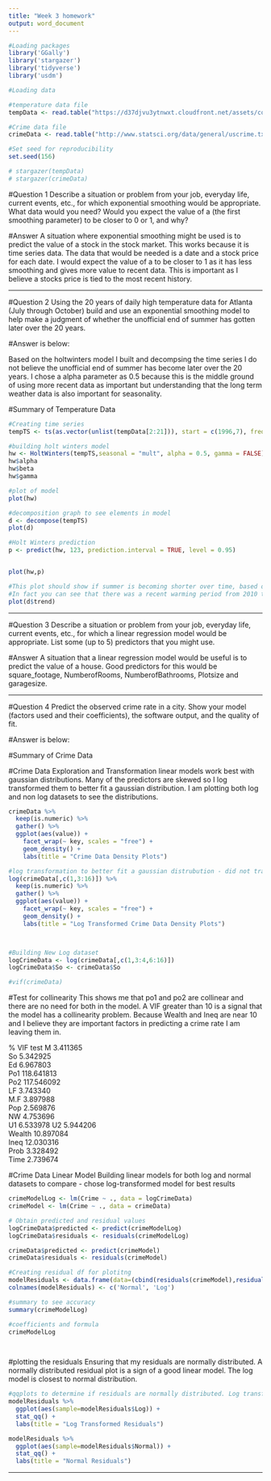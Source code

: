 ```yaml
---
title: "Week 3 homework"
output: word_document
---
```

```r
#Loading packages
library('GGally')
library('stargazer')
library('tidyverse')
library('usdm')
```

```r

#Loading data 

#temperature data file
tempData <- read.table("https://d37djvu3ytnwxt.cloudfront.net/assets/courseware/v1/592f3be3e90d2bdfe6a69f62374a1250/asset-v1:GTx+ISYE6501x+2T2017+type@asset+block/temps.txt", header = TRUE)

#Crime data file 
crimeData <- read.table("http://www.statsci.org/data/general/uscrime.txt", header = TRUE)

#Set seed for reproducibility
set.seed(156)

# stargazer(tempData)
# stargazer(crimeData)

```

#Question 1
Describe a situation or problem from your job, everyday life, current events, etc., for which exponential
smoothing would be appropriate. What data would you need? Would you expect the value of a (the
first smoothing parameter) to be closer to 0 or 1, and why?

#Answer 
A situation where exponential smoothing might be used is to predict the value of a stock in the stock market. This works because it is time series data. The data that would be needed is a date and a stock price for each date. I would expect the value of a to be closer to 1 as it has less smoothing and gives more value to recent data. This is important as I believe a stocks price is tied to the most recent history. 


------

#Question 2 
Using the 20 years of daily high temperature data for Atlanta (July through October) build and use an exponential smoothing model to help make a judgment of whether the
unofficial end of summer has gotten later over the 20 years. 

#Answer is below:

Based on the holtwinters model I built and decompsing the time series I do not believe the unofficial end of summer has become later over the 20 years. I chose a alpha parameter as 0.5 because this is the middle ground of using more recent data as important but understanding that the long term weather data is also important for seasonality. 

#Summary of Temperature Data 

\begin{table}[!htbp] \centering 
  \caption{Summary of Temperature Data} 
  \label{} 
\begin{tabular}{@{\extracolsep{5pt}}lccccc} 
\\[-1.8ex]\hline 
\hline \\[-1.8ex] 
Statistic & \multicolumn{1}{c}{N} & \multicolumn{1}{c}{Mean} & \multicolumn{1}{c}{St. Dev.} & \multicolumn{1}{c}{Min} & \multicolumn{1}{c}{Max} \\ 
\hline \\[-1.8ex] 
M & 47 & 13.857 & 1.257 & 11.900 & 17.700 \\ 
So & 47 & 0.340 & 0.479 & 0 & 1 \\ 
Ed & 47 & 10.564 & 1.119 & 8.700 & 12.200 \\ 
Po1 & 47 & 8.500 & 2.972 & 4.500 & 16.600 \\ 
Po2 & 47 & 8.023 & 2.796 & 4.100 & 15.700 \\ 
LF & 47 & 0.561 & 0.040 & 0.480 & 0.641 \\ 
M.F & 47 & 98.302 & 2.947 & 93.400 & 107.100 \\ 
Pop & 47 & 36.617 & 38.071 & 3 & 168 \\ 
NW & 47 & 10.113 & 10.283 & 0.200 & 42.300 \\ 
U1 & 47 & 0.095 & 0.018 & 0.070 & 0.142 \\ 
U2 & 47 & 3.398 & 0.845 & 2.000 & 5.800 \\ 
Wealth & 47 & 5,253.830 & 964.909 & 2,880 & 6,890 \\ 
Ineq & 47 & 19.400 & 3.990 & 12.600 & 27.600 \\ 
Prob & 47 & 0.047 & 0.023 & 0.007 & 0.120 \\ 
Time & 47 & 26.598 & 7.087 & 12.200 & 44.000 \\ 
Crime & 47 & 905.085 & 386.763 & 342 & 1,993 \\ 
\hline \\[-1.8ex] 
\end{tabular} 
\end{table} 


```r
#Creating time series 
tempTS <- ts(as.vector(unlist(tempData[2:21])), start = c(1996,7), frequency = 123)

#building holt winters model 
hw <- HoltWinters(tempTS,seasonal = "mult", alpha = 0.5, gamma = FALSE)
hw$alpha
hw$beta
hw$gamma

#plot of model 
plot(hw)

#decomposition graph to see elements in model 
d <- decompose(tempTS)
plot(d)

#Holt Winters prediction
p <- predict(hw, 123, prediction.interval = TRUE, level = 0.95)


plot(hw,p)

#This plot should show if summer is becoming shorter over time, based on this I do not think it is. 
#In fact you can see that there was a recent warming period from 2010 to 2014. 
plot(d$trend)
```


------

#Question 3 
Describe a situation or problem from your job, everyday life, current events, etc., for which a linear
regression model would be appropriate. List some (up to 5) predictors that you might use.

#Answer
A situation that a linear regression model would be useful is to predict the value of a house. Good predictors for this would be square_footage, NumberofRooms, NumberofBathrooms, Plotsize and garagesize. 

------

#Question 4
Predict the observed crime rate in a city. Show your model (factors used and their coefficients), the software output, and the quality of fit.

#Answer is below: 

#Summary of Crime Data 
\begin{table}[!htbp] \centering 
  \caption{Summary of Crime Data} 
  \label{} 
\begin{tabular}{@{\extracolsep{5pt}}lccccc} 
\\[-1.8ex]\hline 
\hline \\[-1.8ex] 
Statistic & \multicolumn{1}{c}{N} & \multicolumn{1}{c}{Mean} & \multicolumn{1}{c}{St. Dev.} & \multicolumn{1}{c}{Min} & \multicolumn{1}{c}{Max} \\ 
\hline \\[-1.8ex] 
X1996 & 123 & 83.715 & 8.548 & 60 & 99 \\ 
X1997 & 123 & 81.675 & 9.319 & 55 & 95 \\ 
X1998 & 123 & 84.260 & 6.409 & 63 & 95 \\ 
X1999 & 123 & 83.358 & 9.723 & 57 & 99 \\ 
X2000 & 123 & 84.033 & 9.519 & 55 & 101 \\ 
X2001 & 123 & 81.553 & 8.225 & 51 & 93 \\ 
X2002 & 123 & 83.585 & 9.426 & 57 & 97 \\ 
X2003 & 123 & 81.480 & 7.018 & 57 & 91 \\ 
X2004 & 123 & 81.764 & 6.663 & 62 & 95 \\ 
X2005 & 123 & 83.358 & 7.733 & 54 & 94 \\ 
X2006 & 123 & 83.049 & 9.794 & 53 & 98 \\ 
X2007 & 123 & 85.398 & 9.033 & 59 & 104 \\ 
X2008 & 123 & 82.512 & 8.733 & 50 & 95 \\ 
X2009 & 123 & 80.992 & 9.013 & 51 & 95 \\ 
X2010 & 123 & 87.211 & 7.445 & 67 & 97 \\ 
X2011 & 123 & 85.276 & 9.931 & 59 & 99 \\ 
X2012 & 123 & 84.650 & 9.252 & 56 & 105 \\ 
X2013 & 123 & 81.667 & 7.727 & 56 & 92 \\ 
X2014 & 123 & 83.943 & 6.591 & 63 & 95 \\ 
X2015 & 123 & 83.301 & 8.709 & 56 & 97 \\ 
\hline \\[-1.8ex] 
\end{tabular} 
\end{table} 






#Crime Data Exploration and Transformation
linear models work best with gaussian distributions. Many of the predictors are skewed so I log transformed them to better fit a gaussian distribution. 
I am plotting both log and non log datasets to see the distributions.

```r

crimeData %>%
  keep(is.numeric) %>% 
  gather() %>% 
  ggplot(aes(value)) +
    facet_wrap(~ key, scales = "free") +
    geom_density() +
    labs(title = "Crime Data Density Plots")

#log transformation to better fit a gaussian distrubution - did not transform column 'SO' as it is logical
log(crimeData[,c(1,3:16)]) %>%
  keep(is.numeric) %>% 
  gather() %>% 
  ggplot(aes(value)) +
    facet_wrap(~ key, scales = "free") +
    geom_density() +
    labs(title = "Log Transformed Crime Data Density Plots")



#Building New Log dataset 
logCrimeData <- log(crimeData[,c(1,3:4,6:16)])
logCrimeData$So <- crimeData$So

#vif(crimeData)

```

#Test for collinearity
This shows me that po1 and po2 are collinear and there are no need for both in the model. 
A VIF greater than 10 is a signal that the model has a collinearity problem. 
Because Wealth and Ineq are near 10 and I believe they are important factors in predicting a crime rate I am leaving them in. 

% VIF test
M	3.411365			
So	5.342925			
Ed	6.967803			
Po1	118.641813			
Po2	117.546092			
LF	3.743340			
M.F	3.897988			
Pop	2.569876			
NW	4.753696			
U1	6.533978
U2	5.944206			
Wealth	10.897084			
Ineq	12.030316			
Prob	3.328492			
Time	2.739674	


#Crime Data Linear Model
Building linear models for both log and normal datasets to compare - chose log-transformed model for best results
```r
crimeModelLog <- lm(Crime ~ ., data = logCrimeData)
crimeModel <- lm(Crime ~ ., data = crimeData)

# Obtain predicted and residual values
logCrimeData$predicted <- predict(crimeModelLog)
logCrimeData$residuals <- residuals(crimeModelLog)

crimeData$predicted <- predict(crimeModel)
crimeData$residuals <- residuals(crimeModel)

#Creating residual df for plotitng 
modelResiduals <- data.frame(data=(cbind(residuals(crimeModel),residuals(crimeModelLog))))
colnames(modelResiduals) <- c('Normal', 'Log')

#summary to see accuracy 
summary(crimeModelLog)

#coefficients and formula 
crimeModelLog

  
```

#plotting the residuals
Ensuring that my residuals are normally distributed. A normally distributed residual plot is a sign of a good linear model. 
The log model is closest to normal distribution. 
```r
#qqplots to determine if residuals are normally distributed. Log transformed model has a better looking distribution indicating to me that it is the better model. 
modelResiduals %>% 
  ggplot(aes(sample=modelResiduals$Log)) +
  stat_qq() +
  labs(title = "Log Transformed Residuals")

modelResiduals %>% 
  ggplot(aes(sample=modelResiduals$Normal)) +
  stat_qq() +
  labs(title = "Normal Residuals")
```

------
